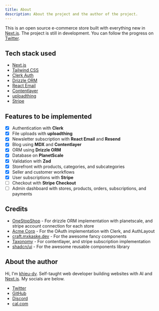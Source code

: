 ```yaml
---
title: About
description: About the project and the author of the project.
---
```


This is an open source e-commerce store built with everything new in [Next.js](https://nextjs.org/).
The project is still in development. You can follow the progress on [Twitter](https://github.com/khieu-dv).

## Tech stack used

- [Next.js](https://nextjs.org)
- [Tailwind CSS](https://tailwindcss.com)
- [Clerk Auth](https://clerk.dev)
- [Drizzle ORM](https://orm.drizzle.team)
- [React Email](https://react.email)
- [Contentlayer](https://www.contentlayer.dev)
- [uploadthing](https://uploadthing.com)
- [Stripe](https://stripe.com)

## Features to be implemented

- [x] Authentication with **Clerk**
- [x] File uploads with **uploadthing**
- [x] Newsletter subscription with **React Email** and **Resend**
- [x] Blog using **MDX** and **Contentlayer**
- [x] ORM using **Drizzle ORM**
- [x] Database on **PlanetScale**
- [x] Validation with **Zod**
- [x] Storefront with products, categories, and subcategories
- [x] Seller and customer workflows
- [x] User subscriptions with **Stripe**
- [ ] Checkout with **Stripe Checkout**
- [ ] Admin dashboard with stores, products, orders, subscriptions, and payments

## Credits

- [OneStopShop](https://onestopshop.jackblatch.com) - For drizzle ORM implementation with planetscale, and stripe account connection for each store
- [Acme Corp](https://acme-corp.jumr.dev) - For the OAuth implementation with Clerk, and AuthLayout
- [craft.mxkaske.dev](https://craft.mxkaske.dev) - For the awesome fancy components
- [Taxonomy](https://tx.shadcn.com) - For contentlayer, and stripe subscription implementation
- [shadcn/ui](https://ui.shadcn.com) - For the awesome reusable components library

## About the author

Hi, I'm [khieu-dv](https://github.com/khieu-dv). Self-taught web developer building websites with AI and [Next.js](https://nextjs.org/). My socials are below.

- [Twitter](https://github.com/khieu-dv)
- [GitHub](https://github.com/khieu-dv)
- [Discord](https://discord.com/users/khieu-dv)
- [cal.com](https://cal.com/khieu-dv)
